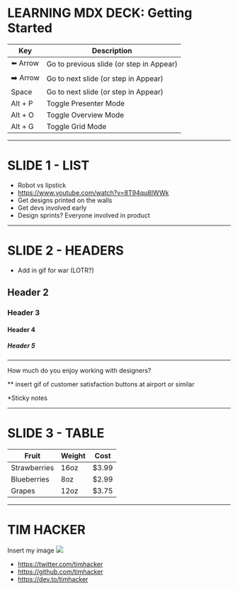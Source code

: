 # LEARNING MDX DECK: Getting Started

<div style={{ fontSize: '18px', display: 'inline-block' }}>

| Key      | Description
| ---------|----------------------------------------- |
| ️⬅️ Arrow  | Go to previous slide (or step in Appear) |
| ➡️ Arrow  | Go to next slide (or step in Appear)     |
| Space    | Go to next slide (or step in Appear)     |
| Alt + P  | Toggle Presenter Mode                    |
| Alt + O  | Toggle Overview Mode                     |
| Alt + G  | Toggle Grid Mode                         |

</div>

---

# SLIDE 1 - LIST

* Robot vs lipstick
* https://www.youtube.com/watch?v=8T94qu8IWWk
* Get designs printed on the walls
* Get devs involved early
* Design sprints? Everyone involved in product

---

# SLIDE 2 - HEADERS

* Add in gif for war (LOTR?)

## Header 2
### Header 3
#### Header 4
##### Header 5

---
How much do you enjoy working with designers?

 ** insert gif of customer satisfaction buttons at airport or similar

*Sticky notes 


---

# SLIDE 3 - TABLE

| Fruit         | Weight   | Cost  |
| ------------- | ---------| ----- |
| Strawberries  | 16oz     | $3.99 |
| Blueberries   | 8oz      | $2.99 |
| Grapes        | 12oz     | $3.75 |

---

# TIM HACKER

Insert my image
![](https://twitter.com/timhacker)

* https://twitter.com/timhacker
* https://github.com/timhacker
* https://dev.to/timhacker

